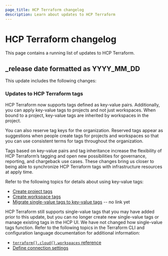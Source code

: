 ```yaml
---
page_title: HCP Terraform changelog
description: Learn about updates to HCP Terraform
---
```


# HCP Terraform changelog

This page contains a running list of updates to HCP Terraform.

## _release date formatted as YYYY_MM_DD

This update includes the following changes:

### Updates to HCP Terraform tags 

HCP Terraform now supports tags defined as key-value pairs. Additionally, you can apply key-value tags to projects and not just workspaces. When bound to a project, key-value tags are inherited by workspaces in the project. 

You can also reserve tag keys for the organization. Reserved tags appear as suggestions when people create tags for projects and workspaces so that you can use consistent terms for tags throughout the organization.

Tags based on key-value pairs and tag inheritance increase the flexibility of HCP Terraform’s tagging and open new possibilities for governance, reporting, and chargeback use cases. These changes bring us closer to being able to synchronize HCP Terraform tags with infrastructure resources at apply time.

Refer to the following topics for details about using key-value tags:

- [Create project tags](/terraform/cloud-docs/projects/manage#define-project-tags)
- [Create workspace tags](/terraform/cloud-docs/workspaces/create#define-workspace-tags)
- [Migrate single-value tags to key-value tags](#) -- no link yet 

HCP Terraform still supports single-value tags that you may have added prior to this update, but you can no longer create new single-value tags or manage existing tags in the HCP UI. We have not changed how single-value tags function. Refer to the following topics in the Terraform CLI and configuration language documentation for additional information:   

- [`terraform{}.cloud{}.workspaces` reference](/terraform/language/terraform#terraform-cloud-workspaces)
- [Define connection settings](/terraform/cli/cloud/settings#define-connection-settings)

